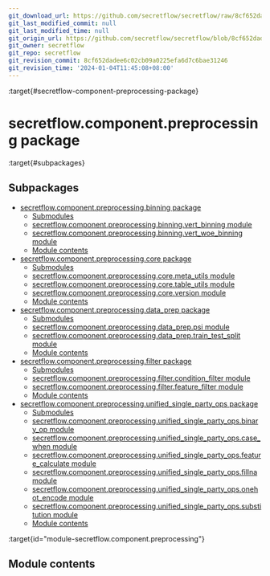 ```yaml
---
git_download_url: https://github.com/secretflow/secretflow/raw/8cf652dadee6c02cb09a0225efa6d7c6bae31246/docs/source/secretflow.component.preprocessing.rst
git_last_modified_commit: null
git_last_modified_time: null
git_origin_url: https://github.com/secretflow/secretflow/blob/8cf652dadee6c02cb09a0225efa6d7c6bae31246/docs/source/secretflow.component.preprocessing.rst
git_owner: secretflow
git_repo: secretflow
git_revision_commit: 8cf652dadee6c02cb09a0225efa6d7c6bae31246
git_revision_time: '2024-01-04T11:45:08+08:00'
---
```


:target{#secretflow-component-preprocessing-package}

# secretflow\.component.preprocessing package

:target{#subpackages}

## Subpackages

<TableOfContents>


  - [secretflow.component.preprocessing.binning package](secretflow.component.preprocessing.component.preprocessing.binning.mdx)
    - [Submodules](secretflow.component.preprocessing.component.preprocessing.binning.mdx#submodules)
    - [secretflow.component.preprocessing.binning.vert\_binning module](secretflow.component.preprocessing.component.preprocessing.binning.mdx#module-secretflow.component.preprocessing.binning.vert_binning)
    - [secretflow.component.preprocessing.binning.vert\_woe\_binning module](secretflow.component.preprocessing.component.preprocessing.binning.mdx#module-secretflow.component.preprocessing.binning.vert_woe_binning)
    - [Module contents](secretflow.component.preprocessing.component.preprocessing.binning.mdx#module-secretflow.component.preprocessing.binning)
  - [secretflow.component.preprocessing.core package](secretflow.component.preprocessing.component.preprocessing.core.mdx)
    - [Submodules](secretflow.component.preprocessing.component.preprocessing.core.mdx#submodules)
    - [secretflow.component.preprocessing.core.meta\_utils module](secretflow.component.preprocessing.component.preprocessing.core.mdx#module-secretflow.component.preprocessing.core.meta_utils)
    - [secretflow.component.preprocessing.core.table\_utils module](secretflow.component.preprocessing.component.preprocessing.core.mdx#module-secretflow.component.preprocessing.core.table_utils)
    - [secretflow.component.preprocessing.core.version module](secretflow.component.preprocessing.component.preprocessing.core.mdx#module-secretflow.component.preprocessing.core.version)
    - [Module contents](secretflow.component.preprocessing.component.preprocessing.core.mdx#module-secretflow.component.preprocessing.core)
  - [secretflow.component.preprocessing.data\_prep package](secretflow.component.preprocessing.component.preprocessing.data_prep.mdx)
    - [Submodules](secretflow.component.preprocessing.component.preprocessing.data_prep.mdx#submodules)
    - [secretflow.component.preprocessing.data\_prep.psi module](secretflow.component.preprocessing.component.preprocessing.data_prep.mdx#module-secretflow.component.preprocessing.data_prep.psi)
    - [secretflow.component.preprocessing.data\_prep.train\_test\_split module](secretflow.component.preprocessing.component.preprocessing.data_prep.mdx#module-secretflow.component.preprocessing.data_prep.train_test_split)
    - [Module contents](secretflow.component.preprocessing.component.preprocessing.data_prep.mdx#module-secretflow.component.preprocessing.data_prep)
  - [secretflow.component.preprocessing.filter package](secretflow.component.preprocessing.component.preprocessing.filter.mdx)
    - [Submodules](secretflow.component.preprocessing.component.preprocessing.filter.mdx#submodules)
    - [secretflow.component.preprocessing.filter.condition\_filter module](secretflow.component.preprocessing.component.preprocessing.filter.mdx#module-secretflow.component.preprocessing.filter.condition_filter)
    - [secretflow.component.preprocessing.filter.feature\_filter module](secretflow.component.preprocessing.component.preprocessing.filter.mdx#module-secretflow.component.preprocessing.filter.feature_filter)
    - [Module contents](secretflow.component.preprocessing.component.preprocessing.filter.mdx#module-secretflow.component.preprocessing.filter)
  - [secretflow.component.preprocessing.unified\_single\_party\_ops package](secretflow.component.preprocessing.component.preprocessing.unified_single_party_ops.mdx)
    - [Submodules](secretflow.component.preprocessing.component.preprocessing.unified_single_party_ops.mdx#submodules)
    - [secretflow.component.preprocessing.unified\_single\_party\_ops.binary\_op module](secretflow.component.preprocessing.component.preprocessing.unified_single_party_ops.mdx#module-secretflow.component.preprocessing.unified_single_party_ops.binary_op)
    - [secretflow.component.preprocessing.unified\_single\_party\_ops.case\_when module](secretflow.component.preprocessing.component.preprocessing.unified_single_party_ops.mdx#module-secretflow.component.preprocessing.unified_single_party_ops.case_when)
    - [secretflow.component.preprocessing.unified\_single\_party\_ops.feature\_calculate module](secretflow.component.preprocessing.component.preprocessing.unified_single_party_ops.mdx#module-secretflow.component.preprocessing.unified_single_party_ops.feature_calculate)
    - [secretflow.component.preprocessing.unified\_single\_party\_ops.fillna module](secretflow.component.preprocessing.component.preprocessing.unified_single_party_ops.mdx#module-secretflow.component.preprocessing.unified_single_party_ops.fillna)
    - [secretflow.component.preprocessing.unified\_single\_party\_ops.onehot\_encode module](secretflow.component.preprocessing.component.preprocessing.unified_single_party_ops.mdx#module-secretflow.component.preprocessing.unified_single_party_ops.onehot_encode)
    - [secretflow.component.preprocessing.unified\_single\_party\_ops.substitution module](secretflow.component.preprocessing.component.preprocessing.unified_single_party_ops.mdx#module-secretflow.component.preprocessing.unified_single_party_ops.substitution)
    - [Module contents](secretflow.component.preprocessing.component.preprocessing.unified_single_party_ops.mdx#module-secretflow.component.preprocessing.unified_single_party_ops)
</TableOfContents>

:target{id="module-secretflow.component.preprocessing"}

## <Target id="module-contents" />Module contents
